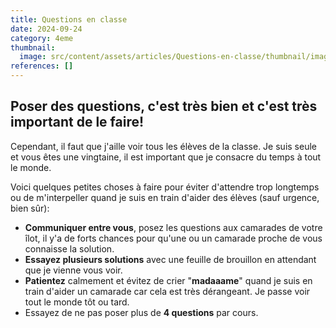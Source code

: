 ```yaml
---
title: Questions en classe
date: 2024-09-24
category: 4eme
thumbnail:
  image: src/content/assets/articles/Questions-en-classe/thumbnail/image.jpg
references: []
---
```

## Poser des questions, c'est très bien et c'est très important de le faire!

Cependant, il faut que j'aille voir tous les élèves de la classe. Je suis seule et vous êtes une vingtaine, il est important que je consacre du temps à tout le monde.

Voici quelques petites choses à faire pour éviter d'attendre trop longtemps ou de m'interpeller quand je suis en train d'aider des élèves (sauf urgence, bien sûr):

* **<AnimatedEmoji emoji="1f917" /> Communiquer entre vous**, posez les questions aux camarades de votre îlot, il y'a de forts chances pour qu'une ou un camarade proche de vous connaisse la solution.
* **<AnimatedEmoji emoji="270f_fe0f" /> Essayez plusieurs solutions** avec une feuille de brouillon en attendant que je vienne vous voir.
* **<AnimatedEmoji emoji="261d_fe0f" /> Patientez** calmement et évitez de crier "**madaaame**" quand je suis en train d'aider un camarade car cela est très dérangeant. Je passe voir tout le monde tôt ou tard.
* <AnimatedEmoji emoji="1f514" /> Essayez de ne pas poser plus de **4 questions** par cours.



